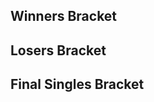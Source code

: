 {{DISPLAYTITLE:Apex 2009: Singles Bracket}}{{SetGame|melee}}
{{tabs static
|name1=Overview
|link1=Apex/2009
|name2=Singles Bracket
|link2=Apex/2009/Singles Bracket
|This=2
}}
==Winners Bracket==
{{64DEWBracketA
|tourneylink=Apex/2009
|tourneyname=Apex 2009
|r1m1p1=Mew2King |r1m1p1flag=us |r1m1p1score={{win}} |r1m1win=1
|r1m1p2=Bye |r1m1p2flag= |r1m1p2score=
|r1m2p1=ScottyDo |r1m2p1flag= |r1m2p1score= |r1m2win=2
|r1m2p2=HolyChef |r1m2p2flag= |r1m2p2score={{win}}
|r1m3p1=KOS-MOS |r1m3p1flag= |r1m3p1score={{win}} |r1m3win=1
|r1m3p2=GIMR |r1m3p2flag=us |r1m3p2score=
|r1m4p1=Magus |r1m4p1flag=us |r1m4p1score={{win}} |r1m4win=1
|r1m4p2=Tec7 |r1m4p2flag= |r1m4p2score=
|r1m5p1=Plank |r1m5p1flag=us |r1m5p1score={{win}} |r1m5win=1
|r1m5p2=Bye |r1m5p2flag= |r1m5p2score=
|r1m6p1=Boxob |r1m6p1flag= |r1m6p1score={{win}} |r1m6win=1
|r1m6p2=Calm Chaos |r1m6p2flag= |r1m6p2score=
|r1m7p1=Alukard |r1m7p1flag=us |r1m7p1score= |r1m7win=2
|r1m7p2=Anther |r1m7p2flag=us |r1m7p2score={{win}}
|r1m8p1=gso |r1m8p1flag= |r1m8p1score={{win}} |r1m8win=1
|r1m8p2=DGMavin |r1m8p2flag= |r1m8p2score=

|r1m9p1=DJ Nintendo |r1m9p1flag=us |r1m9p1score={{win}} |r1m9win=1
|r1m9p2=Bye |r1m9p2flag= |r1m9p2score=
|r1m10p1=BetaZealot |r1m10p1flag= |r1m10p1score= |r1m10win=2
|r1m10p2=PikaPika! |r1m10p2flag=us |r1m10p2score={{win}}
|r1m11p1=VaNz |r1m11p1flag=us |r1m11p1score={{win}} |r1m11win=1
|r1m11p2=Bye |r1m11p2flag= |r1m11p2score=
|r1m12p1=Shinku |r1m12p1flag=us |r1m12p1score={{win}} |r1m12win=1
|r1m12p2=Tru Skillz |r1m12p2flag= |r1m12p2score=
|r1m13p1=Scar |r1m13p1flag=us |r1m13p1score={{win}} |r1m13win=1
|r1m13p2=Bye |r1m13p2flag= |r1m13p2score=
|r1m14p1=Blast |r1m14p1flag= |r1m14p1score={{win}} |r1m14win=1
|r1m14p2=thekremlin |r1m14p2flag= |r1m14p2score=
|r1m15p1=Kage |r1m15p1flag=ca |r1m15p1score={{win}} |r1m15win=1
|r1m15p2=Bye |r1m15p2flag= |r1m15p2score=
|r1m16p1=hat |r1m16p1flag=us |r1m16p1score={{win}} |r1m16win=1
|r1m16p2=UTD Zac |r1m16p2flag= |r1m16p2score=

|r1m17p1=Hazzard |r1m17p1flag=us |r1m17p1score={{win}} |r1m17win=1
|r1m17p2=B-Tree |r1m17p2flag= |r1m17p2score=
|r1m18p1=Hoyo |r1m18p1flag=us |r1m18p1score={{win}} |r1m18win=1
|r1m18p2=Thommy_Don't |r1m18p2flag= |r1m18p2score=
|r1m19p1=Cactuar |r1m19p1flag=us |r1m19p1score={{win}} |r1m19win=1
|r1m19p2=Bye |r1m19p2flag= |r1m19p2score=
|r1m20p1=Thumbswayup |r1m20p1flag=us |r1m20p1score={{win}} |r1m20win=1
|r1m20p2=Yes! |r1m20p2flag= |r1m20p2score=
|r1m21p1=Darc |r1m21p1flag=us |r1m21p1score={{win}} |r1m21win=1
|r1m21p2=Bye |r1m21p2flag= |r1m21p2score=
|r1m22p1=project-k |r1m22p1flag= |r1m22p1score= |r1m22win=2
|r1m22p2=Rei |r1m22p2flag= |r1m22p2score={{win}}
|r1m23p1=Eggm |r1m23p1flag=us |r1m23p1score={{win}} |r1m23win=1
|r1m23p2=Bye |r1m23p2flag= |r1m23p2score=
|r1m24p1=Raiame |r1m24p1flag= |r1m24p1score= |r1m24win=2
|r1m24p2=Loci |r1m24p2flag= |r1m24p2score={{win}}

|r1m25p1=ChuDat |r1m25p1flag=us |r1m25p1score={{win}} |r1m25win=1
|r1m25p2=Bye |r1m25p2flag= |r1m25p2score=
|r1m26p1=swordz |r1m26p1flag= |r1m26p1score={{win}} |r1m26win=1
|r1m26p2=Phoenix Lord |r1m26p2flag= |r1m26p2score=
|r1m27p1=Hax |r1m27p1flag=us |r1m27p1score={{win}} |r1m27win=1
|r1m27p2=pissedoffdude829 |r1m27p2flag= |r1m27p2score=
|r1m28p1=Inui |r1m28p1flag= |r1m28p1score= |r1m28win=2
|r1m28p2=ClownYoter |r1m28p2flag= |r1m28p2score={{win}}
|r1m29p1=Jman |r1m29p1flag=us |r1m29p1score={{win}} |r1m29win=1
|r1m29p2=Bye |r1m29p2flag= |r1m29p2score=
|r1m30p1=Raijin |r1m30p1flag= |r1m30p1score= |r1m30win=2
|r1m30p2=sk |r1m30p2flag= |r1m30p2score={{win}}
|r1m31p1=G$ |r1m31p1flag=us |r1m31p1score={{win}} |r1m31win=1
|r1m31p2=Bye |r1m31p2flag= |r1m31p2score=
|r1m32p1=Hylian |r1m32p1flag=us |r1m32p1score={{win}} |r1m32win=1
|r1m32p2=Smashjin |r1m32p2flag= |r1m32p2score=

|r2m1p1=Mew2King |r2m1p1flag=us |r2m1p1score={{win}} |r2m1win=1
|r2m1p2=HolyChef |r2m1p2flag= |r2m1p2score=
|r2m2p1=KOS-MOS |r2m2p1flag= |r2m2p1score={{win}} |r2m2win=1
|r2m2p2=Magus |r2m2p2flag=us |r2m2p2score=
|r2m3p1=Plank |r2m3p1flag=us |r2m3p1score={{win}} |r2m3win=1
|r2m3p2=Boxob |r2m3p2flag= |r2m3p2score=
|r2m4p1=Anther |r2m4p1flag=us |r2m4p1score={{win}} |r2m4win=1
|r2m4p2=gso |r2m4p2flag= |r2m4p2score=
|r2m5p1=DJ Nintendo |r2m5p1flag=us |r2m5p1score={{win}} |r2m5win=1
|r2m5p2=PikaPika! |r2m5p2flag= |r2m5p2score=
|r2m6p1=VaNz |r2m6p1flag=us |r2m6p1score={{win}} |r2m6win=1
|r2m6p2=Shinku |r2m6p2flag=us |r2m6p2score=
|r2m7p1=Scar |r2m7p1flag=us |r2m7p1score={{win}} |r2m7win=1
|r2m7p2=Blast |r2m7p2flag= |r2m7p2score=
|r2m8p1=Kage |r2m8p1flag=ca |r2m8p1score={{win}} |r2m8win=1
|r2m8p2=hat |r2m8p2flag=us |r2m8p2score=
|r2m9p1=Hazzard |r2m9p1flag=us |r2m9p1score={{win}} |r2m9win=1
|r2m9p2=Hoyo |r2m9p2flag=us |r2m9p2score=
|r2m10p1=Cactuar |r2m10p1flag=us |r2m10p1score={{win}} |r2m10win=1
|r2m10p2=Thumbswayup |r2m10p2flag=us |r2m10p2score=
|r2m11p1=Darc |r2m11p1flag=us |r2m11p1score={{win}} |r2m11win=1
|r2m11p2=Rei |r2m11p2flag= |r2m11p2score=
|r2m12p1=Eggm |r2m12p1flag=us |r2m12p1score={{win}} |r2m12win=1
|r2m12p2=Loci |r2m12p2flag= |r2m12p2score=
|r2m13p1=ChuDat |r2m13p1flag=us |r2m13p1score={{win}} |r2m13win=1
|r2m13p2=swordz |r2m13p2flag= |r2m13p2score=
|r2m14p1=Hax |r2m14p1flag=us |r2m14p1score= |r2m14win=
|r2m14p2=ClownYoter |r2m14p2flag= |r2m14p2score=
|r2m15p1=Jman |r2m15p1flag=us |r2m15p1score={{win}} |r2m15win=1
|r2m15p2=sk |r2m15p2flag= |r2m15p2score=
|r2m16p1=G$ |r2m16p1flag=us |r2m16p1score={{win}} |r2m16win=1
|r2m16p2=Hylian |r2m16p2flag=us |r2m16p2score=

|r3m1p1=Mew2King |r3m1p1flag=us |r3m1p1score={{win}} |r3m1win=1
|r3m1p2=KOS-MOS |r3m1p2flag= |r3m1p2score=
|r3m2p1=Plank |r3m2p1flag=us |r3m2p1score={{win}} |r3m2win=1
|r3m2p2=Anther |r3m2p2flag=us |r3m2p2score=
|r3m3p1=DJ Nintendo |r3m3p1flag=us |r3m3p1score= |r3m3win=2
|r3m3p2=VaNz |r3m3p2flag=us |r3m3p2score={{win}}
|r3m4p1=Scar |r3m4p1flag=us |r3m4p1score= |r3m4win=2
|r3m4p2=Kage |r3m4p2flag=ca |r3m4p2score={{win}}
|r3m5p1=Hazzard |r3m5p1flag=us |r3m5p1score= |r3m5win=2
|r3m5p2=Cactuar |r3m5p2flag=us |r3m5p2score={{win}}
|r3m6p1=Darc |r3m6p1flag=us |r3m6p1score= |r3m6win=2
|r3m6p2=Eggm |r3m6p2flag=us |r3m6p2score={{win}}
|r3m7p1=ChuDat |r3m7p1flag=us |r3m7p1score= |r3m7win=2
|r3m7p2=Hax |r3m7p2flag= |r3m7p2score={{win}}
|r3m8p1=Jman |r3m8p1flag=us |r3m8p1score={{win}} |r3m8win=1
|r3m8p2=G$ |r3m8p2flag=us |r3m8p2score=

<!-- Quarterfinals -->
|r4m1p1=Mew2King |r4m1p1flag=us |r4m1p1score={{win}}
|r4m1p2=Plank |r4m1p2flag=us |r4m1p2score=
|r4m1win=1
|r4m2p1=VaNz |r4m2p1flag=us |r4m2p1score=
|r4m2p2=Kage |r4m2p2flag=ca |r4m2p2score={{win}}
|r4m2win=2
|r4m3p1=Cactuar |r4m3p1flag=us |r4m3p1score={{win}}
|r4m3p2=Eggm |r4m3p2flag=us ||r4m3p2score=
|r4m3win=1
|r4m4p1=Hax |r4m4p1flag=us |r4m4p1score=
|r4m4p2=Jman |r4m4p2flag=us |r4m4p2score={{win}}
|r4m4win=2

<!-- SEMIFINALS -->
|r5m1p1=Mew2King |r5m1p1flag=us |r5m1p1score={{win}}
|r5m1p2=Kage |r5m1p2flag=ca |r5m1p2score=
|r5m1win=1
|r5m2p1=Cactuar |r5m2p1flag=us |r5m2p1score=
|r5m2p2=Jman |r5m2p2flag=us |r5m2p2score={{win}}
|r5m2win=2
}}

==Losers Bracket==
{{64DELBracketSmwA
|tourneylink=Apex/2009
|tourneyname=Apex 2009
|l1placement=49-64
|l2placement=33-48
|l3placement=25-32
|l4placement=17-24
|l5placement=13-16
|l6placement=9-12
|l7placement=7-8
|l8placement=5-6

|l1m1p1=Bye |l1m1p1flag= |l1m1p1score= |l1m1win=2
|l1m1p2=ScottyDo |l1m1p2flag= |l1m1p2score={{win}}
|l1m2p1=GIMR |l1m2p1flag=us |l1m2p1score={{win}} |l1m2win=1
|l1m2p2=Tec7 |l1m2p2flag= |l1m2p2score=
|l1m3p1=Bye |l1m3p1flag= |l1m3p1score= |l1m3win=2
|l1m3p2=Calm Chaos |l1m3p2flag= |l1m3p2score={{win}}
|l1m4p1=Alukard |l1m4p1flag=us |l1m4p1score={{win}} |l1m4win=1
|l1m4p2=DGMavn |l1m4p2flag= |l1m4p2score=
|l1m5p1=Bye |l1m5p1flag= |l1m5p1score= |l1m5win=2
|l1m5p2=BetaZealot |l1m5p2flag= |l1m5p2score={{win}}
|l1m6p1=Bye |l1m6p1flag= |l1m6p1score= |l1m6win=2
|l1m6p2=Tru Skillz |l1m6p2flag= |l1m6p2score={{win}}
|l1m7p1=Bye |l1m7p1flag= |l1m7p1score= |l1m7win=2
|l1m7p2=thekremlin |l1m7p2flag= |l1m7p2score={{win}}
|l1m8p1=Bye |l1m8p1flag= |l1m8p1score= |l1m8win=2
|l1m8p2=UTD Zac |l1m8p2flag= |l1m8p2score={{win}}
|l1m9p1=B-Tree |l1m9p1flag= |l1m9p1score={{win}} |l1m9win=1
|l1m9p2=Thommy_Don't |l1m9p2flag= |l1m9p2score=
|l1m10p1=Bye |l1m10p1flag= |l1m10p1score= |l1m10win=2
|l1m10p2=Yes! |l1m10p2flag= |l1m10p2score={{win}}
|l1m11p1=Bye |l1m11p1flag= |l1m11p1score= |l1m11win=2
|l1m11p2=project-k |l1m11p2flag= |l1m11p2score={{win}}
|l1m12p1=Bye |l1m12p1flag= |l1m12p1score= |l1m12win=2
|l1m12p2=Raiame |l1m12p2flag= |l1m12p2score={{win}}
|l1m13p1=Bye |l1m13p1flag= |l1m13p1score= |l1m13win=2
|l1m13p2=Phoenix Lord |l1m13p2flag= |l1m13p2score={{win}}
|l1m14p1=pissedoffdude829 |l1m14p1flag= |l1m14p1score= |l1m14win=2
|l1m14p2=Inui |l1m14p2flag= |l1m14p2score={{win}}
|l1m15p1=Bye |l1m15p1flag= |l1m15p1score= |l1m15win=2
|l1m15p2=Raijin |l1m15p2flag= |l1m15p2score={{win}}
|l1m16p1=Bye |l1m16p1flag= |l1m16p1score= |l1m16win=2
|l1m16p2=Smashjin |l1m16p2flag= |l1m16p2score={{win}}

|l2m1p1=PikaPika! |l2m1p1flag=us |l2m1p1score={{win}} |l2m1win=1
|l2m1p2=ScottyDo |l2m1p2flag= |l2m1p2score=
|l2m2p1=Shinku |l2m2p1flag=us |l2m2p1score={{win}} |l2m2win=1
|l2m2p2=GIMR |l2m2p2flag=us |l2m2p2score=
|l2m3p1=Blast |l2m3p1flag= |l2m3p1score={{win}} |l2m3win=1
|l2m3p2=Calm Chaos |l2m3p2flag= |l2m3p2score=
|l2m4p1=hat |l2m4p1flag=us |l2m4p1score={{win}} |l2m4win=1
|l2m4p2=Alukard |l2m4p2flag=us |l2m4p2score=
|l2m5p1=HolyChef |l2m5p1flag= |l2m5p1score= |l2m5win=2
|l2m5p2=BetaZealot |l2m5p2flag= |l2m5p2score={{win}}
|l2m6p1=Magus |l2m6p1flag=us |l2m6p1score={{win}} |l2m6win=1
|l2m6p2=Tru Skillz |l2m6p2flag= |l2m6p2score=
|l2m7p1=Boxob |l2m7p1flag= |l2m7p1score= |l2m7win=2
|l2m7p2=thekremlin |l2m7p2flag= |l2m7p2score={{win}}
|l2m8p1=gso |l2m8p1flag= |l2m8p1score={{win}} |l2m8win=1
|l2m8p2=UTD Zac |l2m8p2flag= |l2m8p2score=
|l2m9p1=swordz |l2m9p1flag= |l2m9p1score= |l2m9win=2
|l2m9p2=B-Tree |l2m9p2flag= |l2m9p2score={{win}}
|l2m10p1=ClownYoter |l2m10p1flag= |l2m10p1score={{win}} |l2m10win=1
|l2m10p2=Yes! |l2m10p2flag= |l2m10p2score=
|l2m11p1=sk |l2m11p1flag= |l2m11p1score= |l2m11win=2
|l2m11p2=project-k |l2m11p2flag= |l2m11p2score={{win}}
|l2m12p1=Hylian |l2m12p1flag=us |l2m12p1score={{win}} |l2m12win=1
|l2m12p2=Raiame |l2m12p2flag= |l2m12p2score=
|l2m13p1=Hoyo |l2m13p1flag=us |l2m13p1score={{win}} |l2m13win=1
|l2m13p2=Phoenix Lord |l2m13p2flag= |l2m13p2score=
|l2m14p1=Thumbswayup |l2m14p1flag=us |l2m14p1score={{win}} |l2m14win=1
|l2m14p2=Inui |l2m14p2flag= |l2m14p2score=
|l2m15p1=Rei |l2m15p1flag= |l2m15p1score={{win}} |l2m15win=1
|l2m15p2=Raijin |l2m15p2flag= |l2m15p2score=
|l2m16p1=Loci |l2m16p1flag= |l2m16p1score= |l2m16win=2
|l2m16p2=Smashjin |l2m16p2flag= |l2m16p2score={{win}}

|l3m1p1=PikaPika! |l3m1p1flag=us |l3m1p1score={{win}} |l3m1win=1
|l3m1p2=Shinku |l3m1p2flag=us |l3m1p2score=
|l3m2p1=Blast |l3m2p1flag= |l3m2p1score= |l3m2win=2
|l3m2p2=hat |l3m2p2flag=us |l3m2p2score={{win}}
|l3m3p1=BetaZealot |l3m3p1flag= |l3m3p1score= |l3m3win=2
|l3m3p2=Magus |l3m3p2flag=us |l3m3p2score={{win}}
|l3m4p1=thekremlin |l3m4p1flag= |l3m4p1score={{win}} |l3m4win=1
|l3m4p2=gso |l3m4p2flag= |l3m4p2score=
|l3m5p1=B-Tree |l3m5p1flag= |l3m5p1score= |l3m5win=2
|l3m5p2=ClownYoter |l3m5p2flag= |l3m5p2score={{win}}
|l3m6p1=project-k |l3m6p1flag= |l3m6p1score= |l3m6win=2
|l3m6p2=Hylian |l3m6p2flag=us |l3m6p2score={{win}}
|l3m7p1=Hoyo |l3m7p1flag=us |l3m7p1score= |l3m7win=2
|l3m7p2=Thumbswayup |l3m7p2flag=us |l3m7p2score={{win}}
|l3m8p1=Rei |l3m8p1flag= |l3m8p1score={{win}} |l3m8win=1
|l3m8p2=Smashjin |l3m8p2flag= |l3m8p2score=

|l4m1p1=Darc |l4m1p1flag=us |l4m1p1score={{win}} |l4m1win=1
|l4m1p2=Shinku |l4m1p2flag=us |l4m1p2score=
|l4m2p1=Hazzard |l4m2p1flag=us |l4m2p1score={{win}} |l4m2win=1
|l4m2p2=hat |l4m2p2flag=us |l4m2p2score=
|l4m3p1=G$ |l4m3p1flag=us |l4m3p1score={{win}} |l4m3win=1
|l4m3p2=Magus |l4m3p2flag=us |l4m3p2score=
|l4m4p1=ChuDat |l4m4p1flag=us |l4m4p1score={{win}} |l4m4win=1
|l4m4p2=thekremlin |l4m4p2flag= |l4m4p2score=
|l4m5p1=Anther |l4m5p1flag=us |l4m5p1score={{win}} |l4m5win=1
|l4m5p2=ClownYoter |l4m5p2flag= |l4m5p2score=
|l4m6p1=KOS-MOS |l4m6p1flag= |l4m6p1score= |l4m6win=2
|l4m6p2=Hylian |l4m6p2flag=us |l4m6p2score={{win}}
|l4m7p1=Scar |l4m7p1flag=us |l4m7p1score={{win}} |l4m7win=1
|l4m7p2=Thumbswayup |l4m7p2flag=us |l4m7p2score=
|l4m8p1=DJ Nintendo |l4m8p1flag=us |l4m8p1score={{win}} |l4m8win=1
|l4m8p2=Rei |l4m8p2flag= |l4m8p2score=

|l5m1p1=Darc |l5m1p1flag=us |l5m1p1score=
|l5m1p2=Hazzard |l5m1p2flag=us |l5m1p2score={{win}}
|l5m1win=2
|l5m2p1=G$ |l5m2p1flag=us |l5m2p1score=
|l5m2p2=ChuDat |l5m2p2flag=us |l5m2p2score={{win}}
|l5m2win=2
|l5m3p1=Anther |l5m3p1flag=us |l5m3p1score={{win}}
|l5m3p2=Hylian |l5m3p2flag=us |l5m3p2score=
|l5m3win=1
|l5m4p1=Scar |l5m4p1flag=us |l5m4p1score={{win}}
|l5m4p2=DJ Nintendo |l5m4p2flag=us |l5m4p2score=
|l5m4win=1

|l6m1p1=VaNz |l6m1p1flag=us |l6m1p1score=
|l6m1p2=Hazzard |l6m1p2flag=us |l6m1p2score={{win}}
|l6m1win=2
|l6m2p1=Plank |l6m2p1flag=us |l6m2p1score=
|l6m2p2=ChuDat |l6m2p2flag=us |l6m2p2score={{win}}
|l6m2win=2
|l6m3p1=Hax |l6m3p1flag=us |l6m3p1score={{win}}
|l6m3p2=Anther |l6m3p2flag=us |l6m3p2score=
|l6m3win=1
|l6m4p1=Eggm |l6m4p1flag=us |l6m4p1score=
|l6m4p2=Scar |l6m4p2flag=us |l6m4p2score={{win}}
|l6m4win=2

|l7m1p1=Hazzard |l7m1p1flag=us |l7m1p1score=
|l7m1p2=ChuDat |l7m1p2flag=us |l7m1p2score={{win}}
|l7m1win=2
|l7m2p1=Hax |l7m2p1flag=us |l7m2p1score={{win}}
|l7m2p2=Scar |l7m2p2flag=us |l7m2p2score=
|l7m2win=1

|l8m1p1=Cactuar |l8m1p1flag=us |l8m1p1score=
|l8m1p2=ChuDat |l8m1p2flag=us |l8m1p2score={{win}}
|l8m1win=2
|l8m2p1=Kage |l8m2p1flag=ca |l8m2p1score=
|l8m2p2=Hax |l8m2p2flag=us |l8m2p2score={{win}}
|l8m2win=2
}}
<onlyinclude>
==Final Singles Bracket==
{{DEFinalSmwBracket
|tourneylink=Apex/2009
|tourneyname=Apex 2009
|l1placement=4
|r2placement=3
|r3loserplacement=2
|r3winnerplacement=1

<!-- FROM WINNERS -->
|r1m1p1=Mew2King |r1m1p1flag=us |r1m1p1score=FF
|r1m1p2=Jman |r1m1p2flag=us |r1m1p2score={{win}}
|r1m1win=2

<!-- FROM LOSERS -->
|l1m1p1=ChuDat |l1m1p1flag=us |l1m1p1score={{win}}
|l1m1p2=Hax |l1m1p2flag=us |l1m1p2score=
|l1m1win=1

<!-- LOSERS FINALS -->
|r2m1p1=Mew2King |r2m1p1flag=us |r2m1p1score={{win}}
|r2m1p2=ChuDat |r2m1p2flag=us |r2m1p2score=FF
|r2m1win=1

<!-- GRAND FINALS -->
|r3m1p1=Jman |r3m1p1flag=us |r3m1p1score={{win}}
|r3m1p2=Mew2King |r3m1p2flag=us |r3m1p2score=FF
|r3m1win=1
}}
</onlyinclude>
